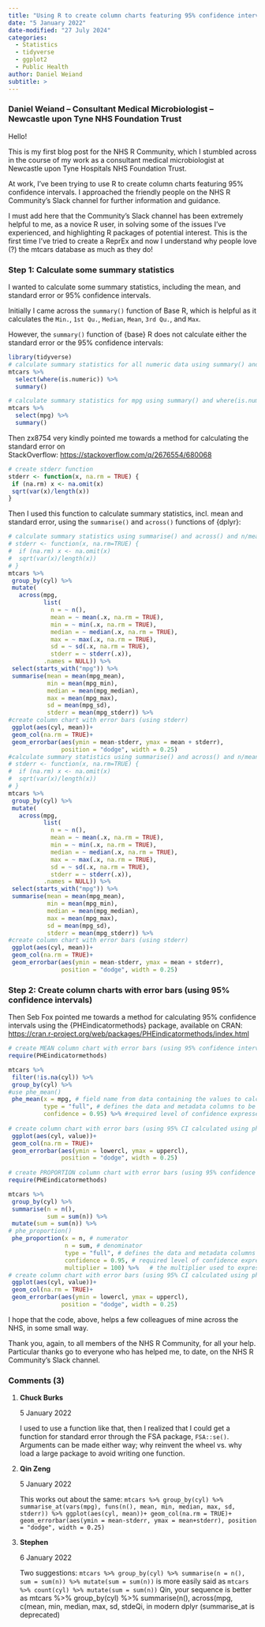 ```yaml
---
title: "Using R to create column charts featuring 95% confidence intervals"
date: "5 January 2022"
date-modified: "27 July 2024"
categories:
  - Statistics
  - tidyverse
  - ggplot2
  - Public Health
author: Daniel Weiand
subtitle: >
---
```


### **Daniel Weiand – Consultant Medical Microbiologist – Newcastle upon Tyne NHS Foundation Trust**

Hello!

This is my first blog post for the NHS R Community, which I stumbled across in the course of my work as a consultant medical microbiologist at Newcastle upon Tyne Hospitals NHS Foundation Trust.

At work, I’ve been trying to use R to create column charts featuring 95% confidence intervals. I approached the friendly people on the NHS R Community’s Slack channel for further information and guidance.

I must add here that the Community’s Slack channel has been extremely helpful to me, as a novice R user, in solving some of the issues I’ve experienced, and highlighting R packages of potential interest. This is the first time I’ve tried to create a ReprEx and now I understand why people love (?) the mtcars database as much as they do!

### **Step 1: Calculate some summary statistics**

I wanted to calculate some summary statistics, including the mean, and standard error or 95% confidence intervals.

Initially I came across the `summary()` function of Base R, which is helpful as it calculates the `Min.`, `1st Qu.`, `Median`, `Mean`, `3rd Qu.`, and `Max`.

However, the `summary()` function of {base} R does not calculate either the standard error or the 95% confidence intervals:

```r
library(tidyverse)
# calculate summary statistics for all numeric data using summary() and where(is.numeric())
mtcars %>%
  select(where(is.numeric)) %>%
  summary()

# calculate summary statistics for mpg using summary() and where(is.numberic())
mtcars %>%
  select(mpg) %>%
  summary()
```

Then zx8754 very kindly pointed me towards a method for calculating the standard error on StackOverflow: <https://stackoverflow.com/q/2676554/680068>

```r
# create stderr function
stderr <- function(x, na.rm = TRUE) {
 if (na.rm) x <- na.omit(x)
 sqrt(var(x)/length(x))
}
```

Then I used this function to calculate summary statistics, incl. mean and standard error, using the `summarise()` and `across()` functions of {dplyr}:

```r
# calculate summary statistics using summarise() and across() and n/mean/min/median/max/sd/stderr
# stderr <- function(x, na.rm=TRUE) {
#  if (na.rm) x <- na.omit(x)
#  sqrt(var(x)/length(x))
# }
mtcars %>% 
 group_by(cyl) %>% 
 mutate(
   across(mpg, 
          list(
            n = ~ n(),
            mean = ~ mean(.x, na.rm = TRUE),
            min = ~ min(.x, na.rm = TRUE),
            median = ~ median(.x, na.rm = TRUE),
            max = ~ max(.x, na.rm = TRUE),
            sd = ~ sd(.x, na.rm = TRUE),
            stderr = ~ stderr(.x)),
          .names = NULL)) %>%
 select(starts_with("mpg")) %>% 
 summarise(mean = mean(mpg_mean),
           min = mean(mpg_min),
           median = mean(mpg_median),
           max = mean(mpg_max),
           sd = mean(mpg_sd),
           stderr = mean(mpg_stderr)) %>% 
#create column chart with error bars (using stderr) 
 ggplot(aes(cyl, mean))+
 geom_col(na.rm = TRUE)+
 geom_errorbar(aes(ymin = mean-stderr, ymax = mean + stderr), 
               position = "dodge", width = 0.25)
#calculate summary statistics using summarise() and across() and n/mean/min/median/max/sd/stderr
# stderr <- function(x, na.rm=TRUE) {
#  if (na.rm) x <- na.omit(x)
#  sqrt(var(x)/length(x))
# }
mtcars %>% 
 group_by(cyl) %>% 
 mutate(
   across(mpg, 
          list(
            n = ~ n(),
            mean = ~ mean(.x, na.rm = TRUE),
            min = ~ min(.x, na.rm = TRUE),
            median = ~ median(.x, na.rm = TRUE),
            max = ~ max(.x, na.rm = TRUE),
            sd = ~ sd(.x, na.rm = TRUE),
            stderr = ~ stderr(.x)),
          .names = NULL)) %>%
 select(starts_with("mpg")) %>% 
 summarise(mean = mean(mpg_mean),
           min = mean(mpg_min),
           median = mean(mpg_median),
           max = mean(mpg_max),
           sd = mean(mpg_sd),
           stderr = mean(mpg_stderr)) %>% 
#create column chart with error bars (using stderr) 
 ggplot(aes(cyl, mean))+
 geom_col(na.rm = TRUE)+
 geom_errorbar(aes(ymin = mean-stderr, ymax = mean + stderr), 
               position = "dodge", width = 0.25)

```

### **Step 2: Create column charts with error bars (using 95% confidence intervals)**

Then Seb Fox pointed me towards a method for calculating 95% confidence intervals using the {PHEindicatormethods} package, available on CRAN: <https://cran.r-project.org/web/packages/PHEindicatormethods/index.html>

```r
# create MEAN column chart with error bars (using 95% confidence intervals) 
require(PHEindicatormethods)

mtcars %>% 
 filter(!is.na(cyl)) %>% 
 group_by(cyl) %>% 
#use phe_mean()
 phe_mean(x = mpg, # field name from data containing the values to calculate the means for
          type = "full", # defines the data and metadata columns to be included in output; can be "value", "lower", "upper", "standard" (for all data) or "full" (for all data and metadata); quoted string; default = "full"
          confidence = 0.95) %>% #required level of confidence expressed as a number between 0.9 and 1
  
# create column chart with error bars (using 95% CI calculated using phe_mean())
 ggplot(aes(cyl, value))+
 geom_col(na.rm = TRUE)+
 geom_errorbar(aes(ymin = lowercl, ymax = uppercl), 
               position = "dodge", width = 0.25)
 
# create PROPORTION column chart with error bars (using 95% confidence intervals) 
require(PHEindicatormethods)

mtcars %>% 
 group_by(cyl) %>% 
 summarise(n = n(),
           sum = sum(n)) %>% 
 mutate(sum = sum(n)) %>%
# phe_proportion()
 phe_proportion(x = n, # numerator
                n = sum, # denominator
                type = "full", # defines the data and metadata columns to be included in output; can be "value", "lower", "upper", "standard" (for all data) or "full" (for all data and metadata); quoted string; default = "full"
                confidence = 0.95, # required level of confidence expressed as a number between 0.9 and 1 
                multiplier = 100) %>%   # the multiplier used to express the final values (eg 100 = percentage); numeric; default 1
# create column chart with error bars (using 95% CI calculated using phe_proportion())
 ggplot(aes(cyl, value))+
 geom_col(na.rm = TRUE)+
 geom_errorbar(aes(ymin = lowercl, ymax = uppercl), 
               position = "dodge", width = 0.25)

```

I hope that the code, above, helps a few colleagues of mine across the NHS, in some small way.

Thank you, again, to all members of the NHS R Community, for all your help. Particular thanks go to everyone who has helped me, to date, on the NHS R Community’s Slack channel.

### **Comments (3)**

1.  **Chuck Burks**

    5 January 2022

    I used to use a function like that, then I realized that I could get a function for standard error through the FSA package, `FSA::se()`. Arguments can be made either way; why reinvent the wheel vs. why load a large package to avoid writing one function.

2.  **Qin Zeng**

    5 January 2022

    This works out about the same: `mtcars %>% group_by(cyl) %>% summarise_at(vars(mpg), funs(n(), mean, min, median, max, sd, stderr)) %>% ggplot(aes(cyl, mean))+ geom_col(na.rm = TRUE)+ geom_errorbar(aes(ymin = mean-stderr, ymax = mean+stderr), position = "dodge", width = 0.25)`

3.  **Stephen**

    6 January 2022

    Two suggestions: `mtcars %>% group_by(cyl) %>% summarise(n = n(), sum = sum(n)) %>% mutate(sum = sum(n))` is more easily said as `mtcars %>% count(cyl) %>% mutate(sum = sum(n))` Qin, your sequence is better as mtcars %\>% group_by(cyl) %\>% summarise(n(), across(mpg, c(mean, min, median, max, sd, stdeQi, in modern dplyr (summarise_at is deprecated)
